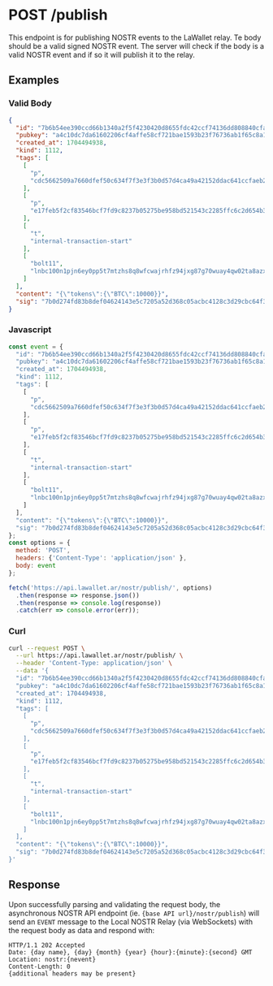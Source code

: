 # POST /publish

This endpoint is for publishing NOSTR events to the LaWallet relay. Te body
should be a valid signed NOSTR event. The server will check if the body is a
valid NOSTR event and if so it will publish it to the relay.

## Examples

### Valid Body
```json showLineNumbers copy
{
  "id": "7b6b54ee390ccd66b1340a2f5f4230420d8655fdc42ccf74136dd808840cfa18",
  "pubkey": "a4c10dc7da61602206cf4affe58cf721bae1593b23f76736ab1f65c8a1df9674",
  "created_at": 1704494938,
  "kind": 1112,
  "tags": [
    [
      "p",
      "cdc5662509a7660dfef50c634f7f3e3f3b0d57d4ca49a42152ddac641ccfaeb2"
    ],
    [
      "p",
      "e17feb5f2cf83546bcf7fd9c8237b05275be958bd521543c2285ffc6c2d654b3"
    ],
    [
      "t",
      "internal-transaction-start"
    ],
    [
      "bolt11",
      "lnbc100n1pjn6ey0pp5t7mtzhs8q8wfcwajrhfz94jxg87g70wuay4qw02ta8azx62wf0dqhp5wh3x2fmc3nwhjqfv3czss6lndyxsvyskykgdzus3t5cyjs0sf6sqcqzzsxqzjcsp5hueuk64e2ra4vm9j82zk827g8l7dss2my9wta68qj36yfg4v66ss9qyyssqz7gree6qkl57xalqlcpxf5ye9yvsnuf0wf54dle0kstrwgjm0hkpa3mvd9y6f90fe6p07c5kzgtelxwl32lxkwm2c0hjnwxvted6vzspah0cj0"
    ]
  ],
  "content": "{\"tokens\":{\"BTC\":10000}}",
  "sig": "7b0d274fd83b8def04624143e5c7205a52d368c05acbc4128c3d29cbc64f3ce424aba1f9e7ffdc2ce88ccdcdbc908462c50d8dc1b1c96fa7f93611e85f5eea71"
}
```

### Javascript
```js showLineNumbers copy
const event = {
  "id": "7b6b54ee390ccd66b1340a2f5f4230420d8655fdc42ccf74136dd808840cfa18",
  "pubkey": "a4c10dc7da61602206cf4affe58cf721bae1593b23f76736ab1f65c8a1df9674",
  "created_at": 1704494938,
  "kind": 1112,
  "tags": [
    [
      "p",
      "cdc5662509a7660dfef50c634f7f3e3f3b0d57d4ca49a42152ddac641ccfaeb2"
    ],
    [
      "p",
      "e17feb5f2cf83546bcf7fd9c8237b05275be958bd521543c2285ffc6c2d654b3"
    ],
    [
      "t",
      "internal-transaction-start"
    ],
    [
      "bolt11",
      "lnbc100n1pjn6ey0pp5t7mtzhs8q8wfcwajrhfz94jxg87g70wuay4qw02ta8azx62wf0dqhp5wh3x2fmc3nwhjqfv3czss6lndyxsvyskykgdzus3t5cyjs0sf6sqcqzzsxqzjcsp5hueuk64e2ra4vm9j82zk827g8l7dss2my9wta68qj36yfg4v66ss9qyyssqz7gree6qkl57xalqlcpxf5ye9yvsnuf0wf54dle0kstrwgjm0hkpa3mvd9y6f90fe6p07c5kzgtelxwl32lxkwm2c0hjnwxvted6vzspah0cj0"
    ]
  ],
  "content": "{\"tokens\":{\"BTC\":10000}}",
  "sig": "7b0d274fd83b8def04624143e5c7205a52d368c05acbc4128c3d29cbc64f3ce424aba1f9e7ffdc2ce88ccdcdbc908462c50d8dc1b1c96fa7f93611e85f5eea71"
};
const options = {
  method: 'POST',
  headers: {'Content-Type': 'application/json' },
  body: event
};

fetch('https://api.lawallet.ar/nostr/publish/', options)
  .then(response => response.json())
  .then(response => console.log(response))
  .catch(err => console.error(err));
```

### Curl
```bash copy
curl --request POST \
  --url https://api.lawallet.ar/nostr/publish/ \
  --header 'Content-Type: application/json' \
  --data '{
  "id": "7b6b54ee390ccd66b1340a2f5f4230420d8655fdc42ccf74136dd808840cfa18",
  "pubkey": "a4c10dc7da61602206cf4affe58cf721bae1593b23f76736ab1f65c8a1df9674",
  "created_at": 1704494938,
  "kind": 1112,
  "tags": [
    [
      "p",
      "cdc5662509a7660dfef50c634f7f3e3f3b0d57d4ca49a42152ddac641ccfaeb2"
    ],
    [
      "p",
      "e17feb5f2cf83546bcf7fd9c8237b05275be958bd521543c2285ffc6c2d654b3"
    ],
    [
      "t",
      "internal-transaction-start"
    ],
    [
      "bolt11",
      "lnbc100n1pjn6ey0pp5t7mtzhs8q8wfcwajrhfz94jxg87g70wuay4qw02ta8azx62wf0dqhp5wh3x2fmc3nwhjqfv3czss6lndyxsvyskykgdzus3t5cyjs0sf6sqcqzzsxqzjcsp5hueuk64e2ra4vm9j82zk827g8l7dss2my9wta68qj36yfg4v66ss9qyyssqz7gree6qkl57xalqlcpxf5ye9yvsnuf0wf54dle0kstrwgjm0hkpa3mvd9y6f90fe6p07c5kzgtelxwl32lxkwm2c0hjnwxvted6vzspah0cj0"
    ]
  ],
  "content": "{\"tokens\":{\"BTC\":10000}}",
  "sig": "7b0d274fd83b8def04624143e5c7205a52d368c05acbc4128c3d29cbc64f3ce424aba1f9e7ffdc2ce88ccdcdbc908462c50d8dc1b1c96fa7f93611e85f5eea71"
}'
```

## Response

Upon successfully parsing and validating the request body, the asynchronous NOSTR API endpoint (ie. `{base API url}/nostr/publish`) will send an `EVENT` message to the Local NOSTR Relay (via WebSockets) with the request body as data and respond with:

```http
HTTP/1.1 202 Accepted
Date: {day name}, {day} {month} {year} {hour}:{minute}:{second} GMT
Location: nostr:{nevent}
Content-Length: 0
{additional headers may be present}
```
